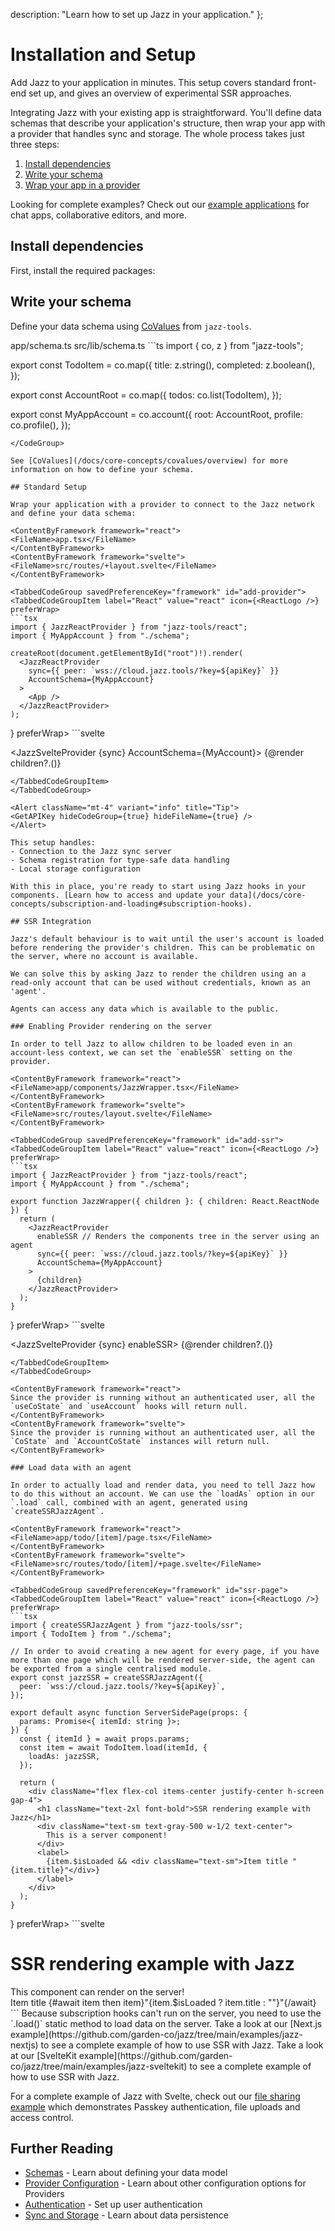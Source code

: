   description: "Learn how to set up Jazz in your application."
};


# Installation and Setup

Add Jazz to your application in minutes. This setup covers standard front-end set up, and gives an overview of experimental SSR approaches.

Integrating Jazz with your existing app is straightforward. You'll define data schemas that describe your application's structure, then wrap your app with a provider that handles sync and storage. The whole process takes just three steps:

1. [Install dependencies](#install-dependencies)
2. [Write your schema](#write-your-schema)
3. [Wrap your app in a provider](#standard-setup)

Looking for complete examples? Check out our [example applications](/examples) for chat apps, collaborative editors, and more.

## Install dependencies

First, install the required packages:

<InstallJazz />

## Write your schema

Define your data schema using [CoValues](/docs/core-concepts/covalues/overview) from `jazz-tools`.

<ContentByFramework framework="react">
<FileName>app/schema.ts</FileName>
</ContentByFramework>
<ContentByFramework framework="svelte">
<FileName>src/lib/schema.ts</FileName>
</ContentByFramework>
<CodeGroup>
```ts
import { co, z } from "jazz-tools";

export const TodoItem = co.map({
  title: z.string(),
  completed: z.boolean(),
});

export const AccountRoot = co.map({
  todos: co.list(TodoItem),
});

export const MyAppAccount = co.account({
  root: AccountRoot,
  profile: co.profile(),
});
```
</CodeGroup>

See [CoValues](/docs/core-concepts/covalues/overview) for more information on how to define your schema.

## Standard Setup

Wrap your application with a provider to connect to the Jazz network and define your data schema:

<ContentByFramework framework="react">
<FileName>app.tsx</FileName>
</ContentByFramework>
<ContentByFramework framework="svelte">
<FileName>src/routes/+layout.svelte</FileName>
</ContentByFramework>

<TabbedCodeGroup savedPreferenceKey="framework" id="add-provider">
<TabbedCodeGroupItem label="React" value="react" icon={<ReactLogo />} preferWrap>
```tsx
import { JazzReactProvider } from "jazz-tools/react";
import { MyAppAccount } from "./schema";

createRoot(document.getElementById("root")!).render(
  <JazzReactProvider
    sync={{ peer: `wss://cloud.jazz.tools/?key=${apiKey}` }}
    AccountSchema={MyAppAccount}
  >
    <App />
  </JazzReactProvider>
);
```
</TabbedCodeGroupItem>
<TabbedCodeGroupItem label="Svelte" value="svelte" icon={<SvelteLogo />} preferWrap>
```svelte
<script lang="ts">
  import { JazzSvelteProvider } from "jazz-tools/svelte";
  let { children } = $props();

  // Example configuration for authentication and peer connection
  let sync = { peer: `wss://cloud.jazz.tools/?key=${apiKey}` };
</script>

<JazzSvelteProvider {sync} AccountSchema={MyAccount}>
  {@render children?.()}
</JazzSvelteProvider>
```
</TabbedCodeGroupItem>
</TabbedCodeGroup>

<Alert className="mt-4" variant="info" title="Tip">
<GetAPIKey hideCodeGroup={true} hideFileName={true} />
</Alert>    

This setup handles:
- Connection to the Jazz sync server
- Schema registration for type-safe data handling
- Local storage configuration

With this in place, you're ready to start using Jazz hooks in your components. [Learn how to access and update your data](/docs/core-concepts/subscription-and-loading#subscription-hooks).

## SSR Integration

Jazz's default behaviour is to wait until the user's account is loaded before rendering the provider's children. This can be problematic on the server, where no account is available. 

We can solve this by asking Jazz to render the children using an a read-only account that can be used without credentials, known as an 'agent'.

Agents can access any data which is available to the public.

### Enabling Provider rendering on the server

In order to tell Jazz to allow children to be loaded even in an account-less context, we can set the `enableSSR` setting on the provider.

<ContentByFramework framework="react">
<FileName>app/components/JazzWrapper.tsx</FileName>
</ContentByFramework>
<ContentByFramework framework="svelte">
<FileName>src/routes/layout.svelte</FileName>
</ContentByFramework>

<TabbedCodeGroup savedPreferenceKey="framework" id="add-ssr">
<TabbedCodeGroupItem label="React" value="react" icon={<ReactLogo />} preferWrap>
```tsx
import { JazzReactProvider } from "jazz-tools/react";
import { MyAppAccount } from "./schema";

export function JazzWrapper({ children }: { children: React.ReactNode }) {
  return (
    <JazzReactProvider
      enableSSR // Renders the components tree in the server using an agent
      sync={{ peer: `wss://cloud.jazz.tools/?key=${apiKey}` }}
      AccountSchema={MyAppAccount}
    >
      {children}
    </JazzReactProvider>
  );
}
```
</TabbedCodeGroupItem>
<TabbedCodeGroupItem label="Svelte" value="svelte" icon={<SvelteLogo />} preferWrap>
```svelte
<script lang="ts">
  import { JazzSvelteProvider } from "jazz-tools/svelte";
  import { apiKey } from "$lib/apiKey";

  let { children } = $props();
  const sync = { peer: `wss://cloud.jazz.tools/?key=${apiKey}` };
</script>

<JazzSvelteProvider {sync} enableSSR>
  {@render children?.()}
</JazzSvelteProvider>
```
</TabbedCodeGroupItem>
</TabbedCodeGroup>

<ContentByFramework framework="react">
Since the provider is running without an authenticated user, all the `useCoState` and `useAccount` hooks will return null.
</ContentByFramework>
<ContentByFramework framework="svelte">
Since the provider is running without an authenticated user, all the `CoState` and `AccountCoState` instances will return null.
</ContentByFramework>

### Load data with an agent

In order to actually load and render data, you need to tell Jazz how to do this without an account. We can use the `loadAs` option in our `.load` call, combined with an agent, generated using `createSSRJazzAgent`.

<ContentByFramework framework="react">
<FileName>app/todo/[item]/page.tsx</FileName>
</ContentByFramework>
<ContentByFramework framework="svelte">
<FileName>src/routes/todo/[item]/+page.svelte</FileName>
</ContentByFramework>

<TabbedCodeGroup savedPreferenceKey="framework" id="ssr-page">
<TabbedCodeGroupItem label="React" value="react" icon={<ReactLogo />} preferWrap>
```tsx
import { createSSRJazzAgent } from "jazz-tools/ssr";
import { TodoItem } from "./schema";

// In order to avoid creating a new agent for every page, if you have more than one page which will be rendered server-side, the agent can be exported from a single centralised module.
export const jazzSSR = createSSRJazzAgent({
  peer: `wss://cloud.jazz.tools/?key=${apiKey}`,
});

export default async function ServerSidePage(props: {
  params: Promise<{ itemId: string }>;
}) {
  const { itemId } = await props.params;
  const item = await TodoItem.load(itemId, {
    loadAs: jazzSSR,
  });

  return (
    <div className="flex flex-col items-center justify-center h-screen gap-4">
      <h1 className="text-2xl font-bold">SSR rendering example with Jazz</h1>
      <div className="text-sm text-gray-500 w-1/2 text-center">
        This is a server component!
      </div>
      <label>
        {item.$isLoaded && <div className="text-sm">Item title "{item.title}"</div>}
      </label>
    </div>
  );
}
```
</TabbedCodeGroupItem>
<TabbedCodeGroupItem label="Svelte" value="svelte" icon={<SvelteLogo />} preferWrap>
```svelte
<script lang="ts">
  import { page } from '$app/state';
  import { createSSRJazzAgent } from "jazz-tools/ssr";
  import { TodoItem } from "./schema";

  const itemId = $derived(page.params.itemId);
  // In order to avoid creating a new agent for every page, if you have more than one page which will be rendered server-side, the agent can be exported from a single centralised module.
  const jazzSSR = createSSRJazzAgent({
    peer: `wss://cloud.jazz.tools/?key=${apiKey}`,
  });
  const item = $derived(TodoItem.load(itemId, {
    loadAs: jazzSSR,
  }));
</script>

<div class="flex flex-col items-center justify-center h-screen gap-4">
  <h1 class="text-2xl font-bold">SSR rendering example with Jazz</h1>
  <div class="text-sm text-gray-500 w-1/2 text-center">
    This component can render on the server!
  </div>
  <label>
    <div class="text-sm">Item title {#await item then item}"{item.$isLoaded ? item.title : ""}"{/await}</div>
  </label>
</div>
```
</TabbedCodeGroupItem>
</TabbedCodeGroup>

<Alert variant="info" title="Use .load()" className="mt-4">
  Because subscription hooks can't run on the server, you need to use the `.load()` static method to load data on the server.
</Alert>

<ContentByFramework framework="react">
Take a look at our [Next.js example](https://github.com/garden-co/jazz/tree/main/examples/jazz-nextjs) to see a complete example of how to use SSR with Jazz.
</ContentByFramework>

<ContentByFramework framework="svelte">
Take a look at our [SvelteKit example](https://github.com/garden-co/jazz/tree/main/examples/jazz-sveltekit) to see a complete example of how to use SSR with Jazz.

For a complete example of Jazz with Svelte, check out our [file sharing example](https://github.com/gardencmp/jazz/tree/main/examples/file-share-svelte) which demonstrates Passkey authentication, file uploads and access control.
</ContentByFramework>

## Further Reading

- [Schemas](/docs/core-concepts/covalues/overview) - Learn about defining your data model
- [Provider Configuration](/docs/project-setup/providers) - Learn about other configuration options for Providers
- [Authentication](/docs/key-features/authentication/overview) - Set up user authentication
- [Sync and Storage](/docs/core-concepts/sync-and-storage) - Learn about data persistence
